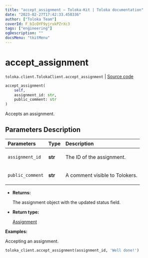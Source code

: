 ```yaml
---
title: "accept_assignment — Toloka-Kit | Toloka documentation"
date: "2023-02-27T17:42:33.458336"
author: ["Toloka Team"]
coverId: F_bIcOYF9yjrxkPZrXc3
tags: ["engineering"]
ogDescription: ""
docsMenu: "tkitMenu"
---
```


# accept_assignment
`toloka.client.TolokaClient.accept_assignment` | [Source code](https://github.com/Toloka/toloka-kit/blob/v1.1.4/src/client/__init__.py#L642)

```python
accept_assignment(
    self,
    assignment_id: str,
    public_comment: str
)
```

Accepts an assignment.

## Parameters Description

| Parameters | Type | Description |
| :----------| :----| :-----------|
`assignment_id`|**str**|<p>The ID of the assignment.</p>
`public_comment`|**str**|<p>A comment visible to Tolokers.</p>

* **Returns:**

  The assignment object with the updated status field.

* **Return type:**

  [Assignment](/docs/toloka-kit/reference/toloka.client.assignment.Assignment)

**Examples:**

Accepting an assignment.

```python
toloka_client.accept_assignment(assignment_id, 'Well done!')
```